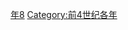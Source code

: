 {{Catnav|頁面分類|历史|歷史時代|年|前4世纪各年}}

{{catmore}}
{{Commons category|338 BC}}

[[Category:前330年代|年8]]
[[Category:前4世纪各年|Category:前4世纪各年]]
